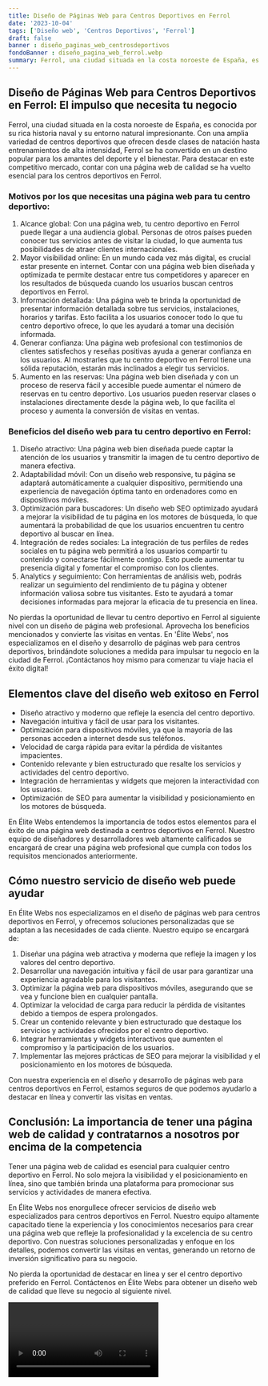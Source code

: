 ```yaml
---
title: Diseño de Páginas Web para Centros Deportivos en Ferrol
date: '2023-10-04'
tags: ['Diseño web', 'Centros Deportivos', 'Ferrol']
draft: false
banner : diseño_paginas_web_centrosdeportivos
fondoBanner : diseño_pagina_web_ferrol.webp
summary: Ferrol, una ciudad situada en la costa noroeste de España, es conocida por su rica historia naval y su entorno natural impresionante. Con una amplia variedad de centros deportivos que ofrecen desde clases de natación hasta entrenamientos de alta intensidad, Ferrol se ha convertido en un destino popular para los amantes del deporte y el bienestar. Para destacar en este competitivo mercado, contar con una página web de calidad se ha vuelto esencial para los centros deportivos en Ferrol. 
---
```


## Diseño de Páginas Web para Centros Deportivos en Ferrol: El impulso que necesita tu negocio

Ferrol, una ciudad situada en la costa noroeste de España, es conocida por su rica historia naval y su entorno natural impresionante. Con una amplia variedad de centros deportivos que ofrecen desde clases de natación hasta entrenamientos de alta intensidad, Ferrol se ha convertido en un destino popular para los amantes del deporte y el bienestar. Para destacar en este competitivo mercado, contar con una página web de calidad se ha vuelto esencial para los centros deportivos en Ferrol. 

### Motivos por los que necesitas una página web para tu centro deportivo:

1. Alcance global: Con una página web, tu centro deportivo en Ferrol puede llegar a una audiencia global. Personas de otros países pueden conocer tus servicios antes de visitar la ciudad, lo que aumenta tus posibilidades de atraer clientes internacionales.
2. Mayor visibilidad online: En un mundo cada vez más digital, es crucial estar presente en internet. Contar con una página web bien diseñada y optimizada te permite destacar entre tus competidores y aparecer en los resultados de búsqueda cuando los usuarios buscan centros deportivos en Ferrol.
3. Información detallada: Una página web te brinda la oportunidad de presentar información detallada sobre tus servicios, instalaciones, horarios y tarifas. Esto facilita a los usuarios conocer todo lo que tu centro deportivo ofrece, lo que les ayudará a tomar una decisión informada.
4. Generar confianza: Una página web profesional con testimonios de clientes satisfechos y reseñas positivas ayuda a generar confianza en los usuarios. Al mostrarles que tu centro deportivo en Ferrol tiene una sólida reputación, estarán más inclinados a elegir tus servicios.
5. Aumento en las reservas: Una página web bien diseñada y con un proceso de reserva fácil y accesible puede aumentar el número de reservas en tu centro deportivo. Los usuarios pueden reservar clases o instalaciones directamente desde la página web, lo que facilita el proceso y aumenta la conversión de visitas en ventas.

### Beneficios del diseño web para tu centro deportivo en Ferrol:

1. Diseño atractivo: Una página web bien diseñada puede captar la atención de los usuarios y transmitir la imagen de tu centro deportivo de manera efectiva.
2. Adaptabilidad móvil: Con un diseño web responsive, tu página se adaptará automáticamente a cualquier dispositivo, permitiendo una experiencia de navegación óptima tanto en ordenadores como en dispositivos móviles.
3. Optimización para buscadores: Un diseño web SEO optimizado ayudará a mejorar la visibilidad de tu página en los motores de búsqueda, lo que aumentará la probabilidad de que los usuarios encuentren tu centro deportivo al buscar en línea.
4. Integración de redes sociales: La integración de tus perfiles de redes sociales en tu página web permitirá a los usuarios compartir tu contenido y conectarse fácilmente contigo. Esto puede aumentar tu presencia digital y fomentar el compromiso con los clientes.
5. Analytics y seguimiento: Con herramientas de análisis web, podrás realizar un seguimiento del rendimiento de tu página y obtener información valiosa sobre tus visitantes. Esto te ayudará a tomar decisiones informadas para mejorar la eficacia de tu presencia en línea.

No pierdas la oportunidad de llevar tu centro deportivo en Ferrol al siguiente nivel con un diseño de página web profesional. Aprovecha los beneficios mencionados y convierte las visitas en ventas. En 'Élite Webs', nos especializamos en el diseño y desarrollo de páginas web para centros deportivos, brindándote soluciones a medida para impulsar tu negocio en la ciudad de Ferrol. ¡Contáctanos hoy mismo para comenzar tu viaje hacia el éxito digital!

<GifSeo />

<Cta />

## Elementos clave del diseño web exitoso en Ferrol

- Diseño atractivo y moderno que refleje la esencia del centro deportivo.
- Navegación intuitiva y fácil de usar para los visitantes.
- Optimización para dispositivos móviles, ya que la mayoría de las personas acceden a internet desde sus teléfonos.
- Velocidad de carga rápida para evitar la pérdida de visitantes impacientes.
- Contenido relevante y bien estructurado que resalte los servicios y actividades del centro deportivo.
- Integración de herramientas y widgets que mejoren la interactividad con los usuarios.
- Optimización de SEO para aumentar la visibilidad y posicionamiento en los motores de búsqueda.

En Élite Webs entendemos la importancia de todos estos elementos para el éxito de una página web destinada a centros deportivos en Ferrol. Nuestro equipo de diseñadores y desarrolladores web altamente calificados se encargará de crear una página web profesional que cumpla con todos los requisitos mencionados anteriormente.

## Cómo nuestro servicio de diseño web puede ayudar

En Élite Webs nos especializamos en el diseño de páginas web para centros deportivos en Ferrol, y ofrecemos soluciones personalizadas que se adaptan a las necesidades de cada cliente. Nuestro equipo se encargará de:

1. Diseñar una página web atractiva y moderna que refleje la imagen y los valores del centro deportivo.
2. Desarrollar una navegación intuitiva y fácil de usar para garantizar una experiencia agradable para los visitantes.
3. Optimizar la página web para dispositivos móviles, asegurando que se vea y funcione bien en cualquier pantalla.
4. Optimizar la velocidad de carga para reducir la pérdida de visitantes debido a tiempos de espera prolongados.
5. Crear un contenido relevante y bien estructurado que destaque los servicios y actividades ofrecidos por el centro deportivo.
6. Integrar herramientas y widgets interactivos que aumenten el compromiso y la participación de los usuarios.
7. Implementar las mejores prácticas de SEO para mejorar la visibilidad y el posicionamiento en los motores de búsqueda.

Con nuestra experiencia en el diseño y desarrollo de páginas web para centros deportivos en Ferrol, estamos seguros de que podemos ayudarlo a destacar en línea y convertir las visitas en ventas.

## Conclusión: La importancia de tener una página web de calidad y contratarnos a nosotros por encima de la competencia

Tener una página web de calidad es esencial para cualquier centro deportivo en Ferrol. No solo mejora la visibilidad y el posicionamiento en línea, sino que también brinda una plataforma para promocionar sus servicios y actividades de manera efectiva.

En Élite Webs nos enorgullece ofrecer servicios de diseño web especializados para centros deportivos en Ferrol. Nuestro equipo altamente capacitado tiene la experiencia y los conocimientos necesarios para crear una página web que refleje la profesionalidad y la excelencia de su centro deportivo. Con nuestras soluciones personalizadas y enfoque en los detalles, podemos convertir las visitas en ventas, generando un retorno de inversión significativo para su negocio.

No pierda la oportunidad de destacar en línea y ser el centro deportivo preferido en Ferrol. Contáctenos en Élite Webs para obtener un diseño web de calidad que lleve su negocio al siguiente nivel.

<Video />

<CtaBot job='Centros Deportivos' city='Ferrol'/>

<Gmaps query='Ferrol+españa+maps' />